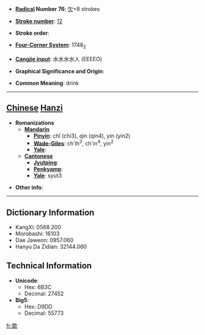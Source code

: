 * '''[[Wiktionary:Chinese radical index| Radical]] Number 76''': [[Wiktionary:Chinese radical index 欠|欠]]+8 strokes

* '''[[Wiktionary:Chinese total strokes index|Stroke number]]''': [[Wiktionary:Chinese total strokes index 12|12]]

* '''Stroke order''': 

* '''[[Wiktionary:Chinese four corner index|Four-Corner System]]''': 1748<sub>2</sub>

* '''[[Wiktionary:Chinese Cangjie index|Cangjie input]]''': 水水水水人 (EEEEO)

* '''Graphical Significance and Origin''': 

* '''Common Meaning''': drink

----

== [[Chinese]] [[Hanzi]] ==

* '''Romanizations'''
** '''[[Mandarin]]'''
*** '''[[Pinyin]]''': chǐ (chi3), qìn (qin4), yín (yin2)
*** '''[[Wade-Giles]]''': ch'ih<sup>3</sup>, ch'in<sup>4</sup>, yin<sup>2</sup>
*** '''[[Yale]]''': 
** '''[[Cantonese]]'''
*** '''[[Jyutping]]''':
*** '''[[Penkyamp]]''': 
*** '''[[Yale]]''': syut3

* '''Other info''': 

----

== Dictionary Information ==

* KangXi: 0568.200
* Morobashi: 16103
* Dae Jaweon: 0957.060
* Hanyu Da Zidian: 32144.060

== Technical Information ==

* '''Unicode''':
** Hex: 6B3C
** Decimal: 27452
* '''Big5''':
** Hex: D9DD
** Decimal: 55773

[[fr:欼]]